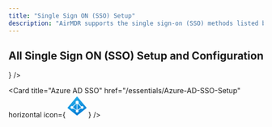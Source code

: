 ```yaml
---
title: "Single Sign ON (SSO) Setup"
description: "AirMDR supports the single sign-on (SSO) methods listed below for authenticating users and granting them access to the user interface."
---
```


## All Single Sign ON (SSO) Setup and Configuration

<CardGroup cols={2}>
  <Card
    title="Okta"
    href="/essentials/Single-SignON-SSO-Setup"
    horizontal
    icon={<svg version="1.1" id="Layer_1" xmlns="http://www.w3.org/2000/svg" xmlnsXlink="http://www.w3.org/1999/xlink" x="10px" y="10px"
viewBox="0 0 1200 600" style={{enableBackground: "new 0 0 1200 600"}} xmlSpace="preserve">
<style type="text/css">
  {`.st0{fill:#007DC1;}`}
</style>
<path className="st0" d="M300.6,227.4C245,227.4,200,272.4,200,328s45,100.6,100.6,100.6s100.6-45,100.6-100.6S356.2,227.4,300.6,227.4z
  M300.6,378.4c-27.8,0-50.4-22.6-50.4-50.4s22.6-50.4,50.4-50.4S351,300.2,351,328C351,355.8,328.4,378.4,300.6,378.4z M477.4,361.8
  c0-8,9.6-11.8,15.2-6.2c25.2,25.6,66.8,69.6,67,69.8c0.6,0.6,1.2,1.6,3.6,2.4c1,0.4,2.6,0.4,4.4,0.4H613c8.2,0,10.6-9.4,6.8-14.2
  l-75.2-77l-4-4c-8.6-10.2-7.6-14.2,2.2-24.6l59.6-66.6c3.8-4.8,1.4-14-7-14h-41.2c-1.6,0-2.8,0-4,0.4c-2.4,0.8-3.4,1.6-4,2.4
  c-0.2,0.2-33.2,35.8-53.6,57.6c-5.6,6-15.6,2-15.6-6.2V167.8c0-5.8-4.8-8-8.6-8h-33.6c-5.8,0-8.6,3.8-8.6,7.2v253.2
  c0,5.8,4.8,7.4,8.8,7.4h33.6c5.2,0,8.6-3.8,8.6-7.6v-58.2H477.4z M751.8,419l-3.6-33.6c-0.4-4.6-4.8-7.8-9.4-7
  c-2.6,0.4-5.2,0.6-7.8,0.6c-26.8,0-48.6-21-50.2-47.6v-44c0-5.4,4-9.8,9.4-9.8h45c3.2,0,8-2.8,8-8.6v-31.8c0-6.2-4-9.4-7.6-9.4
  h-45.4c-5.2,0-9.4-3.8-9.6-9v-51c0-3.2-2.4-8-8.6-8h-33.4c-4.2,0-8.2,2.6-8.2,7.8v163.8c1.4,54.4,46,97.8,100.6,97.8
  c4.6,0,9-0.4,13.4-1C749.2,427.6,752.4,423.6,751.8,419z M994.2,376.8c-28.4,0-32.8-10.2-32.8-48.4v-92.2c0-3.2-2.4-8.6-8.8-8.6H919
  c-4.2,0-8.8,3.4-8.8,8.6v4.2c-14.6-8.4-31.6-13.2-49.6-13.2c-55.6,0-100.6,45-100.6,100.6s45,100.6,100.6,100.6
  c25,0,47.8-9.2,65.4-24.2c9.4,14.4,24.6,24,48.4,24.2c4,0,25.6,0.8,25.6-9.4v-35.8C1000,380.2,997.6,376.8,994.2,376.8L994.2,376.8z
  M860.8,378.4c-27.8,0-50.4-22.6-50.4-50.4c0-27.8,22.6-50.4,50.4-50.4c27.8,0,50.4,22.6,50.4,50.4
  C911,355.8,888.4,378.4,860.8,378.4z"/>
</svg>}
  />

  <Card title="Azure AD SSO" href="/essentials/Azure-AD-SSO-Setup" horizontal icon={<svg xmlns="http://www.w3.org/2000/svg" x="10px" y="10px" width="45" height="45" viewBox="0 0 48 48">
<linearGradient id="ndsBfiwR05QyafXs9DBbUa_opiqp7sRZvdM_gr1" x1="15.809" x2="28.697" y1="5.434" y2="40.619" gradientUnits="userSpaceOnUse"><stop offset="0" stop-color="#28afea"></stop><stop offset="1" stop-color="#047ed6"></stop></linearGradient><path fill="url(#ndsBfiwR05QyafXs9DBbUa_opiqp7sRZvdM_gr1)" d="M23.215,4.368L4.237,27.142c-0.366,0.44-0.3,1.094,0.147,1.452l18.978,15.183	c0.373,0.298,0.903,0.298,1.276,0l18.978-15.183c0.447-0.357,0.513-1.012,0.147-1.452L24.785,4.368	C24.376,3.877,23.624,3.877,23.215,4.368z"></path><path fill="#fff" d="M37.531,25.905c-0.325-0.775-0.907-1.372-1.64-1.68c-0.733-0.308-1.566-0.308-2.345,0.001	c-0.364,0.137-0.698,0.229-0.782,0.229c-0.057-0.001-0.335-0.198-0.661-0.571c-1.695-1.971-4.692-5.6-4.86-5.885	c-0.106-0.176-0.149-0.251-0.148-0.348c0.001-0.104,0.051-0.237,0.164-0.526c0.4-1,0.273-2.139-0.341-3.046	c-0.288-0.426-0.673-0.781-1.112-1.026c-0.47-0.262-0.982-0.395-1.523-0.395c-0.96,0-1.458,0.162-2.129,0.693	c-1.231,0.972-1.588,2.601-0.887,4.054l0.319,0.668l-1.1,1.049c-1.69,1.605-5.061,4.675-5.464,4.978	c-0.177,0.135-0.26,0.195-0.359,0.204c-0.107,0.01-0.256-0.04-0.525-0.129c-0.527-0.175-1.081-0.198-1.603-0.067	c-0.521,0.131-1.012,0.416-1.421,0.825c-0.617,0.617-0.814,1.122-0.814,2.082c0,0.996,0.216,1.485,0.965,2.179	c1.038,0.962,2.361,1.053,3.631,0.25c0.352-0.225,0.553-0.299,0.653-0.241c0.098,0.055,1.535,0.833,3.075,1.665	c1.619,0.875,3.001,1.645,3.109,1.723c0.106,0.08,0.128,0.104,0.118,0.174c-0.014,0.102-0.101,0.286-0.255,0.605	c-0.432,0.928-0.462,2.098-0.072,2.845c0.31,0.6,1.057,1.251,1.7,1.484c0.312,0.115,0.584,0.172,0.874,0.172	c0.276,0,0.568-0.052,0.928-0.155c0.355-0.106,0.743-0.33,1.094-0.629c0.355-0.303,0.639-0.656,0.801-0.996	c0.308-0.647,0.337-1.662,0.065-2.312c-0.263-0.615-0.232-0.745,0.277-1.163c0.453-0.364,1.704-1.245,2.743-1.957	c1.434-0.982,2.181-1.454,2.268-1.476c0.001,0,0.001,0,0.002,0c0.096-0.027,0.395,0.044,0.925,0.334	c0.638,0.346,0.872,0.411,1.473,0.411c0.864,0,1.349-0.187,1.995-0.769c0.446-0.404,0.78-0.955,0.94-1.55	C37.768,27.008,37.741,26.403,37.531,25.905z M24.751,32.182c-0.011-0.012-0.043-0.061-0.071-0.255	c-0.029-0.197-0.051-0.501-0.068-0.955c-0.038-0.977-0.054-2.653-0.068-5.04l-0.032-5.997l0.67-0.446	c0.43-0.286,0.735-0.447,0.792-0.455c0.012,0.001,0.07,0.014,0.259,0.185c0.154,0.139,0.364,0.355,0.643,0.66	c0.545,0.595,1.363,1.541,2.651,3.066l2.294,2.727l-0.031,0.865c-0.011,0.491-0.053,0.99-0.083,1.108	c-0.052,0.201-1.33,1.032-5.41,3.596c0,0,0,0,0,0C25.499,31.746,24.865,32.128,24.751,32.182z M15.992,25.997	c-0.12-0.319-0.206-0.579-0.226-0.654c0.149-0.183,1.562-1.502,3.421-3.191c1.831-1.664,3.263-2.932,3.493-3.094	c0.052,0.049,0.18,0.195,0.353,0.427l0.327,0.448v6.021c0,2.594-0.01,4.004-0.033,4.866c-0.012,0.451-0.029,0.77-0.051,0.977	c-0.027,0.252-0.058,0.294-0.063,0.299c-0.109,0.09-0.736-0.262-1.315-0.6c-1.675-0.966-3.095-1.819-4.107-2.468	c-1.42-0.909-1.581-1.123-1.595-1.169c0-0.109,0-0.422,0.011-0.703C16.219,26.867,16.127,26.369,15.992,25.997z"></path>
</svg>} />
</CardGroup>

